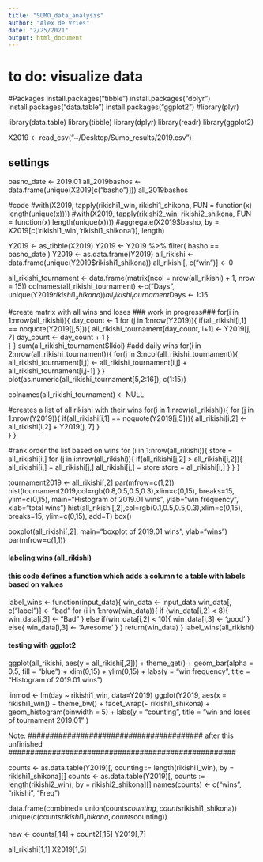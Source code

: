```yaml
---
title: "SUMO_data_analysis"
author: "Alex de Vries"
date: "2/25/2021"
output: html_document
---
```

# to do: visualize data
#Packages
install.packages("tibble")
install.packages("dplyr")
install.packages("data.table")
install.packages("ggplot2")
#library(plyr)

library(data.table)
library(tibble)
library(dplyr)
library(readr)
library(ggplot2)

X2019 <- read_csv("~/Desktop/Sumo_results/2019.csv")


## settings
basho_date <- 2019.01
all_2019bashos <- data.frame(unique(X2019[c("basho")]))
all_2019bashos

#code
#with(X2019, tapply(rikishi1_win, rikishi1_shikona, FUN = function(x) length(unique(x))))
#with(X2019, tapply(rikishi2_win, rikishi2_shikona, FUN = function(x) length(unique(x))))
#aggregate(X2019$basho, by = X2019[c('rikishi1_win','rikishi1_shikona')], length)

Y2019 <- as_tibble(X2019)
Y2019 <- Y2019 %>% filter(
  basho == basho_date
  )
Y2019 <- as.data.frame(Y2019)
all_rikishi <- data.frame(unique(Y2019$rikishi1_shikona))
all_rikishi[, c("win")] <- 0

all_rikishi_tournament <- data.frame(matrix(ncol = nrow(all_rikishi) + 1, nrow = 15))
colnames(all_rikishi_tournament) <-c("Days", unique(Y2019$rikishi1_shikona))
all_rikishi_tournament$Days <- 1:15

#create matrix with all wins and loses ### work in progress###
for(i in 1:nrow(all_rikishi)){
  day_count <- 1
  for (j in 1:nrow(Y2019)){
    if(all_rikishi[i,1] == noquote(Y2019[j,5])){
      all_rikishi_tournament[day_count, i+1] <- Y2019[j, 7]
      day_count <- day_count + 1
    }  
  }
}
sum(all_rikishi_tournament$Ikioi)
#add daily wins 
for(i in 2:nrow(all_rikishi_tournament)){
  for(j in 3:ncol(all_rikishi_tournament)){
    all_rikishi_tournament[i,j] <- all_rikishi_tournament[i,j] + all_rikishi_tournament[i,j-1]
  }
}
plot(as.numeric(all_rikishi_tournament[5,2:16]), c(1:15))

colnames(all_rikishi_tournament) <- NULL

#creates a list of all rikishi with their wins
for(i in 1:nrow(all_rikishi)){
  for (j in 1:nrow(Y2019)){
    if(all_rikishi[i,1] == noquote(Y2019[j,5])){
      all_rikishi[i,2] <- all_rikishi[i,2] + Y2019[j, 7]
    }  
  }
}

#rank order the list based on wins
for (i in 1:nrow(all_rikishi)){
  store = all_rikishi[i,]
  for (j in i:nrow(all_rikishi)){
    if(all_rikishi[j,2] > all_rikishi[i,2]){
      all_rikishi[i,] = all_rikishi[j,]
      all_rikishi[j,] = store
      store = all_rikishi[i,]
    }
  }
}

tournament2019 <- all_rikishi[,2]
par(mfrow=c(1,2))
hist(tournament2019,col=rgb(0.8,0.5,0.5,0.3),xlim=c(0,15), breaks=15, ylim=c(0,15), main="Histogram of 2019.01 wins", ylab="win frequency", xlab="total wins")
hist(all_rikishi[,2],col=rgb(0.1,0.5,0.5,0.3),xlim=c(0,15), breaks=15, ylim=c(0,15), add=T)
box()

boxplot(all_rikishi[,2], main="boxplot of 2019.01 wins", ylab="wins")
par(mfrow=c(1,1))

#### labeling wins (all_rikishi)
#### this code defines a function which adds a column to a table with labels based on values
label_wins <- function(input_data){
win_data <- input_data
win_data[, c("label")] <- "bad"
for (i in 1:nrow(win_data)){
  if (win_data[i,2] < 8){
  win_data[i,3] <- "Bad"
  }
  else if(win_data[i,2] < 10){
  win_data[i,3] <- 'good'
  }
  else{
  win_data[i,3] <- 'Awesome'
  }
}
return(win_data)
}
label_wins(all_rikishi)

#### testing with ggplot2 ####
ggplot(all_rikishi, aes(y = all_rikishi[,2])) + 
    theme_get() + 
    geom_bar(alpha = 0.5, fill = "blue") + 
    xlim(0,15) + ylim(0,15) +
    labs(y = "win frequency",
    title = "Histogram of 2019.01 wins")

linmod <- lm(day ~ rikishi1_win, data=Y2019)
ggplot(Y2019, aes(x = rikishi1_win)) + 
    theme_bw() + 
    facet_wrap(~ rikishi1_shikona) +
    geom_histogram(binwidth = 5) + 
    labs(y = "counting",
    title = "win and loses of tournament 2019.01" )

Note: 
######################################## after this unfinished ####################################################







counts <- as.data.table(Y2019)[, counting := length(rikishi1_win), by = rikishi1_shikona][]
counts <- as.data.table(Y2019)[, counts := length(rikishi2_win), by = rikishi2_shikona][]
names(counts) <- c("wins", "rikishi", "Freq")

data.frame(combined= union(counts$counting, counts$rikishi1_shikona))
unique(c(counts$rikishi1_shikona, counts$counting))

new <- counts[,14] + count2[,15]
Y2019[,7]



all_rikishi[1,1]
X2019[1,5]

